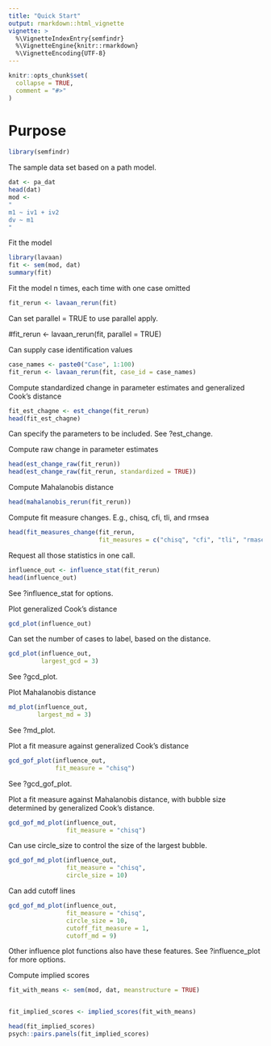 ```yaml
---
title: "Quick Start"
output: rmarkdown::html_vignette
vignette: >
  %\VignetteIndexEntry{semfindr}
  %\VignetteEngine{knitr::rmarkdown}
  %\VignetteEncoding{UTF-8}
---
```


```r
knitr::opts_chunk$set(
  collapse = TRUE,
  comment = "#>"
)
```

# Purpose

```r
library(semfindr)
```

The sample data set based on a path model.

```r
dat <- pa_dat
head(dat)
mod <-
"
m1 ~ iv1 + iv2
dv ~ m1
"
```

Fit the model

```r
library(lavaan)
fit <- sem(mod, dat)
summary(fit)
```

Fit the model n times, each time with one case omitted

```r
fit_rerun <- lavaan_rerun(fit)
```

Can set parallel = TRUE to use parallel apply.

#fit_rerun <- lavaan_rerun(fit, parallel = TRUE)

Can supply case identification values

```r
case_names <- paste0("Case", 1:100)
fit_rerun <- lavaan_rerun(fit, case_id = case_names)
```

Compute standardized change in parameter estimates and generalized Cook's distance

```r
fit_est_chagne <- est_change(fit_rerun)
head(fit_est_chagne)
```

Can specify the parameters to be included. See ?est_change.

Compute raw change in parameter estimates

```r
head(est_change_raw(fit_rerun))
head(est_change_raw(fit_rerun, standardized = TRUE))
```

Compute Mahalanobis distance

```r
head(mahalanobis_rerun(fit_rerun))
```

Compute fit measure changes. E.g., chisq, cfi, tli, and rmsea

```r
head(fit_measures_change(fit_rerun,
                         fit_measures = c("chisq", "cfi", "tli", "rmasea")))
```

Request all those statistics in one call.

```r
influence_out <- influence_stat(fit_rerun)
head(influence_out)
```

See ?influence_stat for options.

Plot generalized Cook's distance

```r
gcd_plot(influence_out)
```

Can set the number of cases to label, based on the distance.

```r
gcd_plot(influence_out,
         largest_gcd = 3)
```

See ?gcd_plot.

Plot Mahalanobis distance

```r
md_plot(influence_out,
        largest_md = 3)
```

See ?md_plot.

Plot a fit measure against generalized Cook's distance

```r
gcd_gof_plot(influence_out,
             fit_measure = "chisq")
```

See ?gcd_gof_plot.

Plot a fit measure against Mahalanobis distance, with bubble size determined 
by generalized Cook's distance.

```r
gcd_gof_md_plot(influence_out,
                fit_measure = "chisq")
```

Can use circle_size to control the size of the largest bubble.

```r
gcd_gof_md_plot(influence_out,
                fit_measure = "chisq",
                circle_size = 10)
```

Can add cutoff lines

```r
gcd_gof_md_plot(influence_out,
                fit_measure = "chisq",
                circle_size = 10,
                cutoff_fit_measure = 1,
                cutoff_md = 9)
```

Other influence plot functions also have these features.
See ?influence_plot for more options.

Compute implied scores

```r
fit_with_means <- sem(mod, dat, meanstructure = TRUE)


fit_implied_scores <- implied_scores(fit_with_means)

head(fit_implied_scores)
psych::pairs.panels(fit_implied_scores)
```